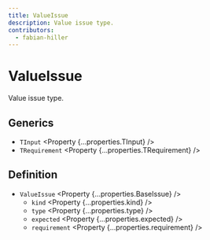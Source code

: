 ```yaml
---
title: ValueIssue
description: Value issue type.
contributors:
  - fabian-hiller
---
```



# ValueIssue

Value issue type.

## Generics

- `TInput` <Property {...properties.TInput} />
- `TRequirement` <Property {...properties.TRequirement} />

## Definition

- `ValueIssue` <Property {...properties.BaseIssue} />
  - `kind` <Property {...properties.kind} />
  - `type` <Property {...properties.type} />
  - `expected` <Property {...properties.expected} />
  - `requirement` <Property {...properties.requirement} />
